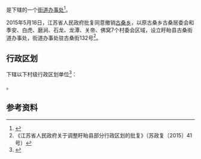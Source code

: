 {{中国乡级行政区|32/08/30/203/000}}

'''{{PAGENAMEBASE}}'''是{{PRC admin/fullname|32/08/30/203/000|3}}下辖的一个[[街道办事处|街道办事处]]<ref>{{PRC admin/ref sgc|{{PRC admin/parent|32/08/30/203/000}}}}</ref>。

2015年5月18日，江苏省人民政府批复同意撤销[[古桑乡|古桑乡]]，以原古桑乡古桑居委会和季安、白虎、磨涧、石龙、龙潭、关帝、佛窝7个村委会区域，设立盱眙县古桑街道办事处，街道办事处驻古桑街132号<ref>《江苏省人民政府关于调整盱眙县部分行政区划的批复》（苏政复〔2015〕41号）</ref>。

== 行政区划 ==
{{PAGENAMEBASE}}下辖以下村级行政区划单位<ref>{{PRC admin/ref sgc|32/08/30/203/000}}</ref>：

{{PRC admin/children|32/08/30/203/000}}。

== 参考资料 ==
{{reflist}}

{{江苏行政区划小作品}}
{{PRC admin/navcat|32/08/30/203/000}}